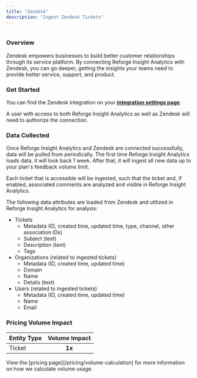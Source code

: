 ```yaml
---
title: "Zendesk"
description: "Ingest Zendesk Tickets"
---
```


<Frame>
  <img
    src="/zendesk.png"
    style={{ width:"100%" }}
    alt=""
    title=""
  />
</Frame>


### Overview

Zendesk empowers businesses to build better customer relationships through its service platform. By connecting Reforge Insight Analytics with Zendesk, you can go deeper, getting the insights your teams need to provide better service, support, and product.

### Get Started

You can find the Zendesk integration on your [**integration settings page**](https://insights.reforge.com/w/default/settings/integrations/zendesk).

A user with access to both Reforge Insight Analytics as well as Zendesk will need to authorize the connection.

<Steps>
  <Step title='Go to "Settings"'>
    
  </Step>
  <Step title='Click "Integrations" in the navigation menu'>
    
  </Step>
  <Step title='Click "Zendesk"'>
    
  </Step>
  <Step title='Click "Connect"'>
    
  </Step>
  <Step title="If necessary, log in to Zendesk using the appropriate account">
    
  </Step>
  <Step title="Review and approve the permissions requested">
    
  </Step>
  <Step title="Once confirmed, you will be returned to Reforge Insight Analytics, where you can toggle on ticket ingestion">
    
  </Step>
  <Step title="[Optional] You can also enable each comment on the zendesk tickets to be ingested">
    
  </Step>
</Steps>

### Data Collected

Once Reforge Insight Analytics and Zendesk are connected successfully, data will be pulled from periodically. The first time Reforge Insight Analytics loads data, it will look back 1 week. After that, it will ingest all new data up to your plan's feedback volume limit.

Each ticket that is accessible will be ingested, such that the ticket and, if enabled, associated comments are analyzed and visible in Reforge Insight Analytics.

The following data attributes are loaded from Zendesk and utilized in Reforge Insight Analytics for analysis:

- Tickets
  - Metadata (ID, created time, updated time, type, channel, other association IDs)
  - Subject (text)
  - Description (text)
  - Tags
- Organizations (related to ingested tickets)
  - Metadata (ID, created time, updated time)
  - Domain
  - Name
  - Details (text)
- Users (related to ingested tickets)
  - Metadata (ID, created time, updated time)
  - Name
  - Email

### Pricing Volume Impact

| Entity Type | Volume Impact |
| :---------- | :-----------: |
| Ticket      | **1x**        |

<Info>
  View the [pricing page](/pricing/volume-calculation) for more information on
  how we calculate volume usage.
</Info>